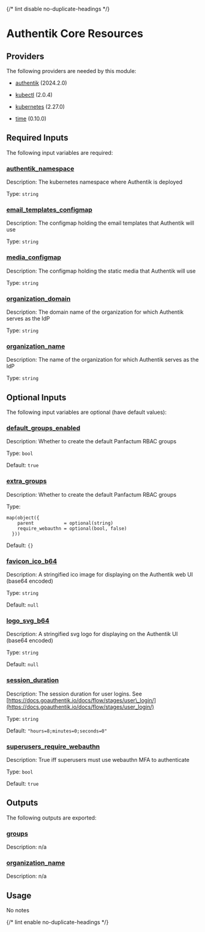 
{/* lint disable no-duplicate-headings */}

# Authentik Core Resources

<ModuleHeader name="authentik_core_resources" sourceHref="https://github.com/Panfactum/stack/tree/__PANFACTUM_VERSION_EDGE__/packages/infrastructure/authentik_core_resources" status="stable" type="direct" />

## Providers

The following providers are needed by this module:

* [authentik](https://registry.terraform.io/providers/hashicorp/authentik/2024.2.0/docs) (2024.2.0)

* [kubectl](#requirement_kubectl) (2.0.4)

* [kubernetes](https://registry.terraform.io/providers/hashicorp/kubernetes/2.27.0/docs) (2.27.0)

* [time](https://registry.terraform.io/providers/hashicorp/time/0.10.0/docs) (0.10.0)

## Required Inputs

The following input variables are required:

### <a name="input_authentik_namespace" /> [authentik\_namespace](#input_authentik_namespace)

Description: The kubernetes namespace where Authentik is deployed

Type: `string`

### <a name="input_email_templates_configmap" /> [email\_templates\_configmap](#input_email_templates_configmap)

Description: The configmap holding the email templates that Authentik will use

Type: `string`

### <a name="input_media_configmap" /> [media\_configmap](#input_media_configmap)

Description: The configmap holding the static media that Authentik will use

Type: `string`

### <a name="input_organization_domain" /> [organization\_domain](#input_organization_domain)

Description: The domain name of the organization for which Authentik serves as the IdP

Type: `string`

### <a name="input_organization_name" /> [organization\_name](#input_organization_name)

Description: The name of the organization for which Authentik serves as the IdP

Type: `string`

## Optional Inputs

The following input variables are optional (have default values):

### <a name="input_default_groups_enabled" /> [default\_groups\_enabled](#input_default_groups_enabled)

Description: Whether to create the default Panfactum RBAC groups

Type: `bool`

Default: `true`

### <a name="input_extra_groups" /> [extra\_groups](#input_extra_groups)

Description: Whether to create the default Panfactum RBAC groups

Type:

```hcl
map(object({
    parent           = optional(string)
    require_webauthn = optional(bool, false)
  }))
```

Default: `{}`

### <a name="input_favicon_ico_b64" /> [favicon\_ico\_b64](#input_favicon_ico_b64)

Description: A stringified ico image for displaying on the Authentik web UI (base64 encoded)

Type: `string`

Default: `null`

### <a name="input_logo_svg_b64" /> [logo\_svg\_b64](#input_logo_svg_b64)

Description: A stringified svg logo for displaying on the Authentik UI (base64 encoded)

Type: `string`

Default: `null`

### <a name="input_session_duration" /> [session\_duration](#input_session_duration)

Description: The session duration for user logins. See [https://docs.goauthentik.io/docs/flow/stages/user\_login/](https://docs.goauthentik.io/docs/flow/stages/user_login/)

Type: `string`

Default: `"hours=8;minutes=0;seconds=0"`

### <a name="input_superusers_require_webauthn" /> [superusers\_require\_webauthn](#input_superusers_require_webauthn)

Description: True iff superusers must use webauthn MFA to authenticate

Type: `bool`

Default: `true`

## Outputs

The following outputs are exported:

### <a name="output_groups" /> [groups](#output_groups)

Description: n/a

### <a name="output_organization_name" /> [organization\_name](#output_organization_name)

Description: n/a

## Usage

No notes

{/* lint enable no-duplicate-headings */}
